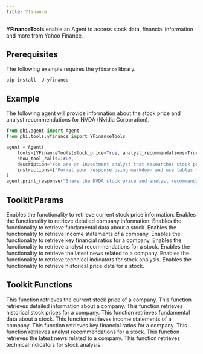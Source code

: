 ```yaml
---
title: Yfinance
---
```


**YFinanceTools** enable an Agent to access stock data, financial information and more from Yahoo Finance.

## Prerequisites

The following example requires the `yfinance` library.

```shell
pip install -U yfinance
```

## Example

The following agent will provide information about the stock price and analyst recommendations for NVDA (Nvidia Corporation).

```python cookbook/tools/yfinance_tools.py
from phi.agent import Agent
from phi.tools.yfinance import YFinanceTools

agent = Agent(
    tools=[YFinanceTools(stock_price=True, analyst_recommendations=True, stock_fundamentals=True)],
    show_tool_calls=True,
    description="You are an investment analyst that researches stock prices, analyst recommendations, and stock fundamentals.",
    instructions=["Format your response using markdown and use tables to display data where possible."],
)
agent.print_response("Share the NVDA stock price and analyst recommendations", markdown=True)

```

## Toolkit Params

<ResponseField name="stock_price" type="bool" default="True">
  Enables the functionality to retrieve current stock price information.
</ResponseField>
<ResponseField name="company_info" type="bool" default="False">
  Enables the functionality to retrieve detailed company information.
</ResponseField>
<ResponseField name="stock_fundamentals" type="bool" default="False">
  Enables the functionality to retrieve fundamental data about a stock.
</ResponseField>
<ResponseField name="income_statements" type="bool" default="False">
  Enables the functionality to retrieve income statements of a company.
</ResponseField>
<ResponseField name="key_financial_ratios" type="bool" default="False">
  Enables the functionality to retrieve key financial ratios for a company.
</ResponseField>
<ResponseField name="analyst_recommendations" type="bool" default="False">
  Enables the functionality to retrieve analyst recommendations for a stock.
</ResponseField>
<ResponseField name="company_news" type="bool" default="False">
  Enables the functionality to retrieve the latest news related to a company.
</ResponseField>
<ResponseField name="technical_indicators" type="bool" default="False">
  Enables the functionality to retrieve technical indicators for stock analysis.
</ResponseField>
<ResponseField name="historical_prices" type="bool" default="False">
  Enables the functionality to retrieve historical price data for a stock.
</ResponseField>

## Toolkit Functions

<ResponseField name="get_current_stock_price">
  This function retrieves the current stock price of a company.
</ResponseField>
<ResponseField name="get_company_info">
  This function retrieves detailed information about a company.
</ResponseField>
<ResponseField name="get_historical_stock_prices">
  This function retrieves historical stock prices for a company.
</ResponseField>
<ResponseField name="get_stock_fundamentals">
  This function retrieves fundamental data about a stock.
</ResponseField>
<ResponseField name="get_income_statements">
  This function retrieves income statements of a company.
</ResponseField>
<ResponseField name="get_key_financial_ratios">
  This function retrieves key financial ratios for a company.
</ResponseField>
<ResponseField name="get_analyst_recommendations">
  This function retrieves analyst recommendations for a stock.
</ResponseField>
<ResponseField name="get_company_news">
  This function retrieves the latest news related to a company.
</ResponseField>
<ResponseField name="get_technical_indicators">
  This function retrieves technical indicators for stock analysis.
</ResponseField>
